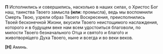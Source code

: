 **П** Исполнились и совершились, насколько в наших силах, о Христос Бог наш, таинства Твоего замысла **(или:** промысла<R>)</R>, ведь мы воспомнили Смерть Твою, узрели образ Твоего Воскресения, преисполнились Твоей бесконечной Жизни, вкусили Твоего неистощимого наслаждения, которого и в будущем веке нам всем удостоиться благоволи, по милости Твоего безначального Отца и свято́го и благо́го и животворя́щего Духа Твоего, ныне и всегда и во веки веков.

**[Н]** Аминь.
